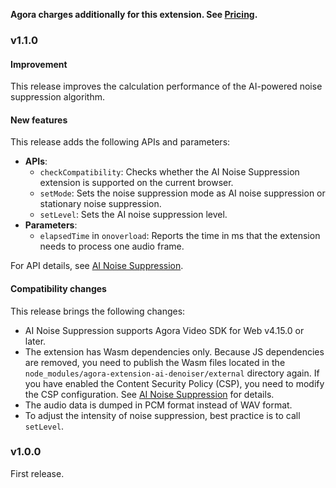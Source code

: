 **Agora charges additionally for this extension. See [Pricing](/video-calling/overview/pricing#ai-noise-suppression-pricing).**

### v1.1.0

#### Improvement

This release improves the calculation performance of the AI-powered noise suppression algorithm.

#### New features

This release adds the following APIs and parameters:

- **APIs**:
    - `checkCompatibility`: Checks whether the AI Noise Suppression extension is supported on the current browser.
    - `setMode`: Sets the noise suppression mode as AI noise suppression or stationary noise suppression.
    - `setLevel`: Sets the AI noise suppression level.
- **Parameters**:
    - `elapsedTime` in `onoverload`: Reports the time in ms that the extension needs to process one audio frame.

For API details, see [AI Noise Suppression](/interactive-live-streaming/advanced/ai-noise-suppression).

#### Compatibility changes

This release brings the following changes:

- AI Noise Suppression supports Agora Video SDK for Web v4.15.0 or later.
- The extension has Wasm dependencies only. Because JS dependencies are removed, you need to publish the Wasm files located in the `node_modules/agora-extension-ai-denoiser/external` directory again. If you have enabled the Content Security Policy (CSP), you need to modify the CSP configuration. See [AI Noise Suppression](/interactive-live-streaming/advanced/ai-noise-suppression) for details.
- The audio data is dumped in PCM format instead of WAV format.
- To adjust the intensity of noise suppression, best practice is to call `setLevel`.

### v1.0.0

First release.